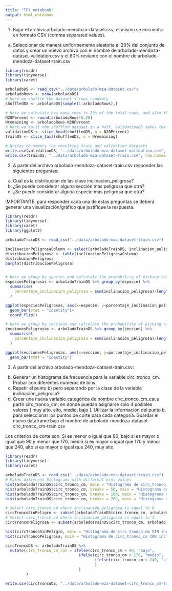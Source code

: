 ```yaml
---
title: "TP7 notebook"
output: html_notebook
---
```


1.  Bajar el archivo arbolado-mendoza-dataset.csv, el mismo se encuentra en formato CSV (comma separated values).

```{=html}
<!-- -->
```
a.  Seleccionar de manera uniformemente aleatoria el 20% del conjunto de datos y crear un nuevo archivo con el nombre de arbolado-mendoza-dataset-validation.csv y el 80% restante con el nombre de arbolado-mendoza-dataset-train.csv

```r
library(readr)
library(tidyverse)
library(caret)

arboladoDS <- read_csv("../data/arbolado-mza-dataset.csv")
arboladoRows <- nrow(arboladoDS)
# Here we shuffle the dataset's rows randomly
shuffledDS <- arboladoDS[sample(1:arboladoRows),]

# Here we calculate how many rows is 20% of the total rows, and also the remaining 80%
N20Percent <- round(arboladoRows*0.20)
Nremaining <- arboladoRows-N20Percent
# Here we split the shuffled dataset in a half, validationDS takes the first 20% of rows while trainDS takes the remaining 80% of rows
validationDS <- slice_head(shuffledDS, n = N20Percent)
trainDS <- slice_tail(shuffledDS, n = Nremaining)

# Writes to memory the resulting train and validation datasets
write.csv(validationDS, "../data/arbolado-mza-dataset-validation.csv", row.names=FALSE)
write.csv(trainDS, "../data/arbolado-mza-dataset-train.csv", row.names=FALSE)
```

2.  A partir del archivo arbolado-mendoza-dataset-train.csv responder las siguientes preguntas:

```{=html}
<!-- -->
```
a.  Cual es la distribución de las clase inclinacion_peligrosa?
b.  ¿Se puede considerar alguna sección más peligrosa que otra?
c.  ¿Se puede considerar alguna especie más peligrosa que otra?

IMPORTANTE: para responder cada una de estas preguntas se deberá generar una visualización/gráfico que justifique la respuesta.

```r
library(readr)
library(tidyverse)
library(caret)
library(ggplot2)

arboladoTrainDS <- read_csv("../data/arbolado-mza-dataset-train.csv")

inclinacionPeligrosaColumn <- select(arboladoTrainDS, inclinacion_peligrosa)
distribucionPeligrosa <- table(inclinacionPeligrosaColumn)
distribucionPeligrosa
barplot(distribucionPeligrosa)


# Here we group by species and calculate the probability of picking randomly a dangerously inclined tree by specie
especiesPeligrosas <- arboladoTrainDS %>% group_by(especie) %>%
  summarise(
    porcentaje_inclinacion_peligrosa = sum(inclinacion_peligrosa)/length(inclinacion_peligrosa)
  )

ggplot(especiesPeligrosas, aes(x=especie, y=porcentaje_inclinacion_peligrosa)) + 
  geom_bar(stat = "identity")+
  coord_flip()

# Here we group by sections and calculate the probability of picking randomly a dangerously inclined tree by sections
seccionesPeligrosas <- arboladoTrainDS %>% group_by(seccion) %>%
  summarise(
    porcentaje_inclinacion_peligrosa = sum(inclinacion_peligrosa)/length(inclinacion_peligrosa)
  )

ggplot(seccionesPeligrosas, aes(x=seccion, y=porcentaje_inclinacion_peligrosa)) + 
  geom_bar(stat = "identity")
```
3. A partir del archivo arbolado-mendoza-dataset-train.csv:

b. Generar un histograma de frecuencia para la variable circ_tronco_cm. Probar con diferentes números de bins.  
c. Repetir el punto b) pero separando por la clase de la variable inclinación_peligrosa?  
d. Crear una nueva variable categórica de nombre circ_tronco_cm_cat a partir circ_tronco_cm, en donde puedan asignarse solo 4 posibles valores [ muy alto, alto, medio, bajo ]. Utilizar la información del punto b. para seleccionar los puntos de corte para cada categoría. Guardar el nuevo dataframe bajo el nombre de arbolado-mendoza-dataset-circ_tronco_cm-train.csv

Los criterios de corte son:
Si es menor o igual que 90, bajo
si es mayor o igual que 90 y menor que 170, medio
si es mayor o igual que 170 y menor que 240, alto
si es mayor o igual que 240, muy alto
```r
library(readr)
library(tidyverse)
library(caret)

arboladoTrainDS <- read_csv("../data/arbolado-mza-dataset-train.csv")
# Makes different histograms with different bins values
hist(arboladoTrainDS$circ_tronco_cm, main = "Histograma de circ_tronco_cm", xlab = "Circunferencia tronco en cm", ylab = "Frecuencia", col = 4)
hist(arboladoTrainDS$circ_tronco_cm, breaks = 50, main = "Histograma de circ_tronco_cm con 50 bins", xlab = "Circunferencia tronco en cm", ylab = "Frecuencia", col = 4)
hist(arboladoTrainDS$circ_tronco_cm, breaks = 100, main = "Histograma de circ_tronco_cm con 100 bins", xlab = "Circunferencia tronco en cm", ylab = "Frecuencia", col = 4)
hist(arboladoTrainDS$circ_tronco_cm, breaks = 200, main = "Histograma de circ_tronco_cm con 200 bins", xlab = "Circunferencia tronco en cm", ylab = "Frecuencia", col = 4)

# Select circ_tronco_cm where inclinacion_peligrosa is equal to 0
circTroncoSinPeligro <- subset(arboladoTrainDS$circ_tronco_cm, arboladoTrainDS$inclinacion_peligrosa == 0)
# Select circ_tronco_cm where inclinacion_peligrosa is equal to 1
circTroncoPeligrosa <- subset(arboladoTrainDS$circ_tronco_cm, arboladoTrainDS$inclinacion_peligrosa == 1)

hist(circTroncoSinPeligro, main = "Histograma de circ_tronco_cm SIN inclinación peligrosa", xlab = "Circunferencia tronco en cm", ylab = "Frecuencia", breaks = 20, col = 3)
hist(circTroncoPeligrosa, main = "Histograma de circ_tronco_cm CON inclinación peligrosa", xlab = "Circunferencia tronco en cm", ylab = "Frecuencia", col = 2)

circTroncoDS <- arboladoTrainDS %>% 
  mutate(circ_tronco_cm_cat = ifelse(circ_tronco_cm < 90, "bajo",
                                ifelse(circ_tronco_cm < 170, "medio", 
                                       ifelse(circ_tronco_cm < 240, "alto", "muy alto")
                                       )
                                )
         )

write.csv(circTroncoDS, "../data/arbolado-mza-dataset-circ_tronco_cm-train.csv", row.names=FALSE)
```
